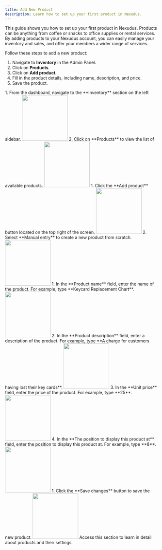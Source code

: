 ```yaml
---
title: Add New Product
description: Learn how to set up your first product in Nexudus.
---
```


This guide shows you how to set up your first product in Nexudus. Products can be anything from coffee or snacks to office supplies or rental services. By adding products to your Nexudus account, you can easily manage your inventory and sales, and offer your members a wider range of services. 

Follow these steps to add a new product:

1.  Navigate to **Inventory** in the Admin Panel.
2.  Click on **Products**.
3.  Click on **Add product**.
4.  Fill in the product details, including name, description, and price.
5.  Save the product.

<Steps>
 <Step title="Navigate to Products">
    1. From the dashboard, navigate to the **Inventory** section on the left sidebar.
    <img width="150" src="/images/guides/frames/billing/product/simple-product/step_0_0.gif"/>
    2. Click on **Products** to view the list of available products.
    <img width="150" src="/images/guides/frames/billing/product/simple-product/step_0_1.gif"/>
 </Step>
 <Step title="Add a New Product">
    1. Click the **Add product** button located on the top right of the screen.
    <img width="150" src="/images/guides/frames/billing/product/simple-product/step_1_0.gif"/>
    2. Select **Manual entry** to create a new product from scratch.
    <img width="150" src="/images/guides/frames/billing/product/simple-product/step_1_1.gif"/>
 </Step>
 <Step title="Enter Product Details">
    1. In the **Product name** field, enter the name of the product. For example, type **Keycard Replacement Chart**.
    <img width="150" src="/images/guides/frames/billing/product/simple-product/step_2_0.gif"/>
    2. In the **Product description** field, enter a description of the product. For example, type **A charge for customers having lost their key cards**.
    <img width="150" src="/images/guides/frames/billing/product/simple-product/step_2_1.gif"/>
    3. In the **Unit price** field, enter the price of the product. For example, type **25**.
    <img width="150" src="/images/guides/frames/billing/product/simple-product/step_2_2.gif"/>
    4. In the **The position to display this product at** field, enter the position to display this product at. For example, type **8**.
    <img width="150" src="/images/guides/frames/billing/product/simple-product/step_2_3.gif"/>
 </Step>
 <Step title="Save the Product">
    1. Click the **Save changes** button to save the new product.
    <img width="150" src="/images/guides/frames/billing/product/simple-product/step_3_0.gif"/>
 </Step>
</Steps>
<Card horizontal title="Learn more about products" icon="book" href="/reference/billing/product">
    Access this section to learn in detail about products and their settings.
</Card>


